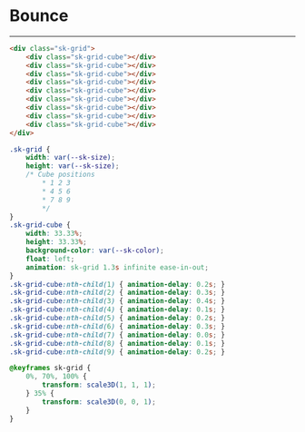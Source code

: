
<Meta />

<style>
{`
    .sk-grid {
        --sk-size: 40px;
        --sk-color: #1ea7fd;
        width: var(--sk-size);
        height: var(--sk-size);
        /* Cube positions
            * 1 2 3
            * 4 5 6
            * 7 8 9
            */
    }
    .sk-grid-cube {
        width: 33.33%;
        height: 33.33%;
        background-color: var(--sk-color);
        float: left;
        animation: sk-grid 1.3s infinite ease-in-out;
    }
    .sk-grid-cube:nth-child(1) { animation-delay: 0.2s; }
    .sk-grid-cube:nth-child(2) { animation-delay: 0.3s; }
    .sk-grid-cube:nth-child(3) { animation-delay: 0.4s; }
    .sk-grid-cube:nth-child(4) { animation-delay: 0.1s; }
    .sk-grid-cube:nth-child(5) { animation-delay: 0.2s; }
    .sk-grid-cube:nth-child(6) { animation-delay: 0.3s; }
    .sk-grid-cube:nth-child(7) { animation-delay: 0.0s; }
    .sk-grid-cube:nth-child(8) { animation-delay: 0.1s; }
    .sk-grid-cube:nth-child(9) { animation-delay: 0.2s; }

    @keyframes sk-grid {
        0%, 70%, 100% {
            transform: scale3D(1, 1, 1);
        } 35% {
            transform: scale3D(0, 0, 1);
        }
    }    
`}
</style>

# Bounce

<Unstyled>
    <div className="p-20">
        <div class="sk-grid">
            <div class="sk-grid-cube"></div>
            <div class="sk-grid-cube"></div>
            <div class="sk-grid-cube"></div>
            <div class="sk-grid-cube"></div>
            <div class="sk-grid-cube"></div>
            <div class="sk-grid-cube"></div>
            <div class="sk-grid-cube"></div>
            <div class="sk-grid-cube"></div>
            <div class="sk-grid-cube"></div>
        </div>
    </div>
</Unstyled>

---

```html
<div class="sk-grid">
    <div class="sk-grid-cube"></div>
    <div class="sk-grid-cube"></div>
    <div class="sk-grid-cube"></div>
    <div class="sk-grid-cube"></div>
    <div class="sk-grid-cube"></div>
    <div class="sk-grid-cube"></div>
    <div class="sk-grid-cube"></div>
    <div class="sk-grid-cube"></div>
    <div class="sk-grid-cube"></div>
</div>
```

```css
.sk-grid {
    width: var(--sk-size);
    height: var(--sk-size);
    /* Cube positions
        * 1 2 3
        * 4 5 6
        * 7 8 9
        */
}
.sk-grid-cube {
    width: 33.33%;
    height: 33.33%;
    background-color: var(--sk-color);
    float: left;
    animation: sk-grid 1.3s infinite ease-in-out;
}
.sk-grid-cube:nth-child(1) { animation-delay: 0.2s; }
.sk-grid-cube:nth-child(2) { animation-delay: 0.3s; }
.sk-grid-cube:nth-child(3) { animation-delay: 0.4s; }
.sk-grid-cube:nth-child(4) { animation-delay: 0.1s; }
.sk-grid-cube:nth-child(5) { animation-delay: 0.2s; }
.sk-grid-cube:nth-child(6) { animation-delay: 0.3s; }
.sk-grid-cube:nth-child(7) { animation-delay: 0.0s; }
.sk-grid-cube:nth-child(8) { animation-delay: 0.1s; }
.sk-grid-cube:nth-child(9) { animation-delay: 0.2s; }

@keyframes sk-grid {
    0%, 70%, 100% {
        transform: scale3D(1, 1, 1);
    } 35% {
        transform: scale3D(0, 0, 1);
    }
}
```